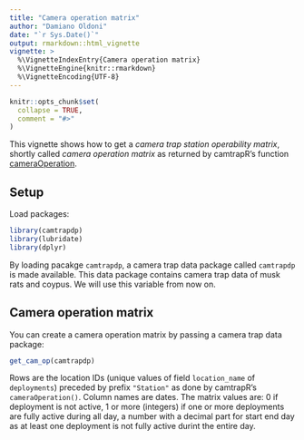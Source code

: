 ```yaml
---
title: "Camera operation matrix"
author: "Damiano Oldoni"
date: "`r Sys.Date()`"
output: rmarkdown::html_vignette
vignette: >
  %\VignetteIndexEntry{Camera operation matrix}
  %\VignetteEngine{knitr::rmarkdown}
  %\VignetteEncoding{UTF-8}
---
```


```r
knitr::opts_chunk$set(
  collapse = TRUE,
  comment = "#>"
)
```

This vignette shows how to get a _camera trap station operability matrix_, shortly called _camera operation matrix_ as returned by camtrapR's function [cameraOperation](https://jniedballa.github.io/camtrapR/reference/cameraOperation.html).

## Setup

Load packages:

```r
library(camtrapdp)
library(lubridate)
library(dplyr)
```

By loading pacakge `camtrapdp`, a camera trap data package called `camtrapdp` is made available. This data package contains camera trap data of musk rats and coypus. We will use this variable from now on.

## Camera operation matrix

You can create a camera operation matrix by passing a camera trap data package:

```r
get_cam_op(camtrapdp)
```

Rows are the location IDs (unique values of field `location_name` of `deployments`) preceded by prefix `"Station"` as done by camtrapR's `cameraOperation()`. Column names are dates. The matrix values are: 0 if deployment is not active, 1 or more (integers) if one or more deployments are fully active during all day, a number with a decimal part for start end day as at least one deployment is not fully active durint the entire day.